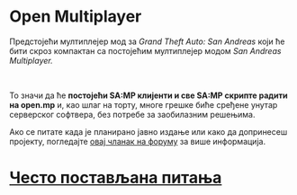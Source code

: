 # Open Multiplayer

Предстојећи мултиплејер мод за _Grand Theft Auto: San Andreas_ који ће бити скроз компактан са постојећим мултиплејер модом _San Andreas Multiplayer._

<br />

То значи да ће **постојећи SA:MP клијенти и све SA:MP скрипте радити на open.mp** и, као шлаг на торту, многе грешке биће сређене унутар серверског софтвера, без потребе за заобилазним решењима.

Ако се питате када је планирано јавно издање или како да допринесеш пројекту, погледајте [овај чланак на форуму](https://www.burgershot.gg/showthread.php?tid=99) за више информација.

# [Често постављана питања](/faq?lang=rs)
